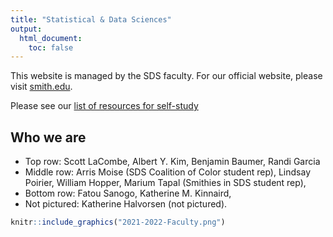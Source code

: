 ```yaml
---
title: "Statistical & Data Sciences"
output:
  html_document:
    toc: false
---
```


This website is managed by the SDS faculty. For our official website, please visit [smith.edu](https://www.smith.edu/academics/statistics).

Please see our [list of resources for self-study](self_study.html)


## Who we are

- Top row: Scott LaCombe, Albert Y. Kim, Benjamin Baumer, Randi Garcia
- Middle row: Arris Moise (SDS Coalition of Color student rep), Lindsay Poirier, William Hopper, Marium Tapal (Smithies in SDS student rep),
- Bottom row: Fatou Sanogo, Katherine M. Kinnaird, 
- Not pictured: Katherine Halvorsen (not pictured). 

```r
knitr::include_graphics("2021-2022-Faculty.png")
```

